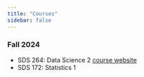 ```yaml
---
title: "Courses"
sidebar: false
---
```


### Fall 2024

-   SDS 264: Data Science 2 [course website](https://proback.github.io/264_fall_2024/)
-   SDS 172: Statistics 1
